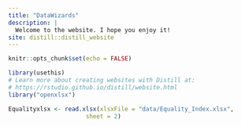 ```yaml
---
title: "DataWizards"
description: |
  Welcome to the website. I hope you enjoy it!
site: distill::distill_website
---
```


```r
knitr::opts_chunk$set(echo = FALSE)

library(usethis)
# Learn more about creating websites with Distill at:
# https://rstudio.github.io/distill/website.html
library("openxlsx")

Equalityxlsx <- read.xlsx(xlsxFile = "data/Equality_Index.xlsx", 
                      sheet = 2)
```

